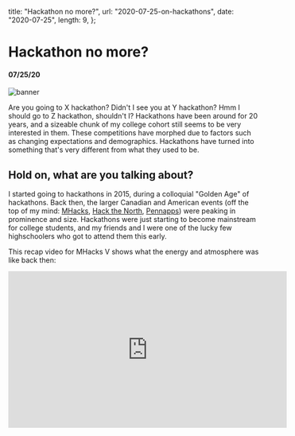   title: "Hackathon no more?",
  url: "2020-07-25-on-hackathons",
  date: "2020-07-25",
  length: 9,
};

# Hackathon no more?

#### 07/25/20

![banner](/images/2020-07-25-on-hackathons/banner.jpg)

Are you going to X hackathon? Didn't I see you at Y hackathon? Hmm I should go to Z hackathon, shouldn't I? Hackathons have been around for 20 years, and a sizeable chunk of my college cohort still seems to be very interested in them. These competitions have morphed due to factors such as changing expectations and demographics. Hackathons have turned into something that's very different from what they used to be.

## Hold on, what are you talking about?

I started going to hackathons in 2015, during a colloquial "Golden Age" of hackathons. Back then, the larger Canadian and American events (off the top of my mind: [MHacks](https://mhacks.org/), [Hack the North](https://hackthenorth.com/), [Pennapps](http://pennapps.com/)) were peaking in prominence and size. Hackathons were just starting to become mainstream for college students, and my friends and I were one of the lucky few highschoolers who got to attend them this early.

This recap video for MHacks V shows what the energy and atmosphere was like back then:

<div style={{ position: "relative", paddingBottom: "56.25%", height: 0 }}>
  <iframe
    width="560"
    height="315"
    src="https://www.youtube.com/embed/uDO84SNu-oI"
    frameBorder="0"
    style={{
      position: "absolute",
      top: 0,
      left: 0,
      width: "100%",
      height: "100%",
    }}
    allowfullscreen
  />
</div>

#

My favorite hackathon memories were all made during those first few years. Most people were attending these events for their first time, gathering to create a community that was distinguished by genuine creativity and a curiosity to learn. People came in without the goal of winning; a huge number of participants made teams and ideas on the spot, and were always down to pivot so as to maximize the fun and learning they woulve have at these weekends. Almost every finalist project had a totally unique idea and implementation. And there were tons of projects that were made just to crack a joke and have a good time:

- AR voice ML Ninjustsu [battle simulator](https://devpost.com/software/ar-voice-control-and-ml-hand-sign-ninjutsu-battle-simulator)
- Google Home Mini made from a [raspberry donut](https://devpost.com/software/timbit-home-oiuba7) (yes, I made it!)
- [Sunlight 2.0](https://devpost.com/software/sunlight-2-0-1ifte8)
- [Burrito machine](https://devpost.com/software/daburrito)
- See the world through [an intestine](http://www.jhclaura.com/peep-rack/)
- The list goes [on](https://stupidhackathon.com/) and [on](https://terriblehack.website/f2016) and [on](https://terriblehack.website/f2017)...

And hackathons were not just competitions; they were social galas. People came in, dressed in dinosaur and astronaut costumes, feeling fully welcomed within a special culture that valued uniqueness and individual wackiness. Hackathons were gaining in momentum and energy: organizers managed to come up with ever more creative events (starting traditions such as spicy noodle challenges, bubble tea tables, and karaoke), and company sponsorships were skyrocketing. This was when some events got large enough to rent entire football stadiums and venues for the first and last time. Here, I got to meet the most unique and interesting people of my hackathon career. It was a great time.

![cd hack project](/images/2020-07-25-on-hackathons/cd_hack.JPG)
_A cool hardware hack that etched content onto CDs_

Having this baseline in mind, we can see that our current events are a far cry from what they used to be.

## Ok, how have they changed?

When you go to a hackthon these days, you will feel that something is off. The event just doesn't feel like a haven for creativity, building and bonding. In general, I think the broader hackathon world is facing these issues:

1. **Company presence dominates the hackathon**: Hackathons are not for-profit events. In order to survive, they must use a combination of company sponsorships, venue bursaries and food services partners to make the event possible. Naturally, this means that companies can sponsor prizes to get their name and product on people's minds. As these events grew more prominent over time, companies competed with each other to up the ante in terms of the number and dollar value of their prizes. The event starts to feel like a job fair x company challenge.

2. **People prioritize to maximize winnings**: By maximizing winnings, this refers to trying to get as much prize money and free Google Home devices as possible. The enticing sponsored prizes attracts people who come to hackathons for the wrong reason. Teams gun to tick as many boxes as possible by using an API or service just so they can qualify for a special prize. People now start their ideation sessions with prompts like "What idea will get us X, Y, and Z prizes?" instead of "What am I curious about, and what do I want to learn and build on?".

3. **The spirit of hackathons gets lost**: People are now prioritizing their projects for the dollar value of prizes and the clout of awards. There is a trend where more and more attendees no longer come in to learn and make memories. Teams are now arriving to hackathons fully formed, with an idea in hand, and a checklist of the prizes they want to win. It becomes a regular occurence to see teams building in buzzword spaces (ie "We're making Uber but with crypto and AR and also ML") and ripping off older projects that have won in the past. Projects start becoming repetitive and people stop being inspired on demo day. We see much fewer projects that are fun, novel, and high-risk. Ever seen one of these projects before? (hint: I've personally seen more than 5 of each)

- [smart garbage bin](https://devpost.com/software/search?query=smart+garbage) that uses computer vision to sort your trash
- automated plant [irrigation systems](https://devpost.com/software/search?query=irrigation)
- facial recognition [door lock](https://devpost.com/software/search?query=face+door+lock)
- fridges with cameras that [tell you what's inside them](https://devpost.com/software/search?query=fridge+camera)

4. **No more excitement**: Once a rare group, veterans now dominate these events. These people have attended over 5 hackathons, and already know the ins and outs of these outings. People arrive, skip the opening ceremony, get the company swag, and start working on their hashed-out project idea. The novelty of these events has worn off, and attendees overall seem less excited, engaged and outgoing. Moreover, the original organizers of the most popular events have already moved on, leaving behind stewardship teams. It takes a much smaller activation energy to continue an event than to start it from scratch.

5. **Event saturation**: Hackathons used to be a rarity, happening once every few months in Toronto. In 2019, we had around 10 going on each month, just in Toronto. Although it's great for making these events more accessible than ever, there seems to be so many hackathons that they divert a lot of the resources and attention that large events used to get. Companies are now way more reluctant to support local hackathons, and a general downsizing is occuring across the board.

With the advent of the Covid19 pandemic, even the in-person aspect (where memories are made!) has been taken away.

As someone who has made lifelong memories from attending over 40 hackathons, I'm saddened to see such an awesome opportunity decay to a state like this. The factors at play seem to be inevitable feedback loops, so I'm not too optimistic about the state of hackathons in the future.

## What's next

I'm pretty certain that hackathons as we knew it are going to be die for good. Prepare to say goodbye to most of the large, extravagent events that you see on [old youtube](https://www.youtube.com/watch?v=FcZhyLZlIA8). Grab those fidget spinners and little swag trinkets while you can, because it looks like companies are already starting to realize that throwing money to promotions and sponsor prizes usually does not do much to promote their sales or talent pool.

On the other hand, the downfall of giant hackathons may help retire the mindset of building short term and building for show. I think we'll see a rise in the more sustainable model of creating usable products for users that have real impact. During the pandemic I have already noticed a sharp increase in interest towards longer term ventures such as MVP labs, smaller-scale monthlong hackathons, and [communal living arrangements](/houses) / hackerhouses. Having done all of those recently, I can say for sure that I've learned a lot more, made better memories, and built more meaningful relationships than I have during my last 3 years attending hackathons. Some of the most proming projects, such as [Gather Town](https://gather.town/), [Fractal](/blog/2020-10-03-startups), [LiPoker](https://lipoker.io/), and [Dark Forest](https://zkga.me/) were all spawned from these events over the past year.

<center>
  <img src="/images/2020-07-25-on-hackathons/school2.gif" alt="school 2.0" />
</center>

_If you're looking to make friendships and great memories, there are other things
that are better for that_

If you were considering attending a hackathon, I'd still recommend you do them if you've never done them before. It's a totally unique situation where you get to build whatever, however, without needing to worry about the restrictions of real life. And there are still great moments to meet cool builders. I would warn against doing them repeatedly, since there is a diminishing return in terms of new experiences. As someone who is a lot more disenchanted from hackathons since the glory days, I would recommend you to look to participating in communal living arrangments and building longer-term [personal projects](/projects). The world is big and there are many cooler things to do than hackathons these days!

Sincerely,

An ex hackathoner
